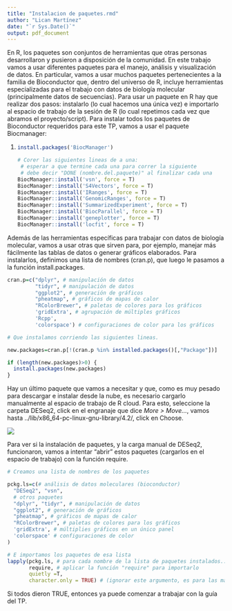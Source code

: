 ```yaml
---
title: "Instalacion de paquetes.rmd"
author: "Lican Martínez"
date: "`r Sys.Date()`"
output: pdf_document
---
```


En R, los paquetes son conjuntos de herramientas que otras personas desarrollaron y pusieron a disposición de la comunidad. En este trabajo vamos a usar diferentes paquetes para el manejo, análisis y visualización de datos. En particular, vamos a usar muchos paquetes pertenecientes a la familia de Bioconductor que, dentro del universo de R, incluye herramientas especializadas para el trabajo con datos de biología molecular (principalmente datos de secuencias). Para usar un paquete en R hay que realizar dos pasos: instalarlo (lo cual hacemos una única vez) e importarlo al espacio de trabajo de la sesión de R (lo cual repetimos cada vez que abramos el proyecto/script). Para instalar todos los paquetes de Bioconductor requeridos para este TP, vamos a usar el paquete Biocmanager:

1.  <div>

    ```r
    install.packages('BiocManager')

    # Corer las siguientes lineas de a una:
     # esperar a que termine cada una para correr la siguiente
     # debe decir "DONE (nombre.del.paquete)" al finalizar cada una
    BiocManager::install('vsn', force = T)
    BiocManager::install('S4Vectors', force = T)
    BiocManager::install('IRanges', force = T)
    BiocManager::install('GenomicRanges', force = T)
    BiocManager::install('SummarizedExperiment', force = T)
    BiocManager::install('BiocParallel', force = T)
    BiocManager::install('geneplotter', force = T)
    BiocManager::install('locfit', force = T)


    ```

    </div>

Además de las herramientas específicas para trabajar con datos de biología molecular, vamos a usar otras que sirven para, por ejemplo, manejar más fácilmente las tablas de datos o generar gráficos elaborados. Para instalarlos, definimos una lista de nombres (cran.p), que luego le pasamos a la función install.packages.

```r

cran.p=c("dplyr", # manipulación de datos
         "tidyr", # manipulación de datos
         "ggplot2", # generación de gráficos
         "pheatmap", # gráficos de mapas de calor
         "RColorBrewer", # paletas de colores para los gráficos
         'gridExtra', # agrupación de múltiples gráficos
         'Rcpp',
         'colorspace') # configuraciones de color para los gráficos

# Que instalamos corriendo las siguientes lineas.

new.packages=cran.p[!(cran.p %in% installed.packages()[,"Package"])]

if (length(new.packages)>0) {
  install.packages(new.packages)
}


```

Hay un último paquete que vamos a necesitar y que, como es muy pesado para descargar e instalar desde la nube, es necesario cargarlo manualmente al espacio de trabajo de R cloud. Para esto, seleccione la carpeta DESeq2, click en el engranaje que dice *More \> Move...*, vamos hasta ../lib/x86_64-pc-linux-gnu-library/4.2/, click en Choose.

![](imagenes/importDESeq.png)

Para ver si la instalación de paquetes, y la carga manual de DESeq2, funcionaron, vamos a intentar "abrir" estos paquetes (cargarlos en el espacio de trabajo) con la función require.

```r

# Creamos una lista de nombres de los paquetes

pckg.ls=c(# análisis de datos moleculares (bioconductor)
  "DESeq2", "vsn",
  # otros paquetes
  "dplyr", "tidyr", # manipulación de datos
  "ggplot2", # generación de gráficos
  "pheatmap", # gráficos de mapas de calor
  "RColorBrewer", # paletas de colores para los gráficos
  'gridExtra', # múltiplies gráficos en un único panel
  'colorspace' # configuraciones de color
)

# E importamos los paquetes de esa lista
lapply(pckg.ls, # para cada nombre de la lista de paquetes instalados...
       require, # aplicar la función "require" para importarlo
       quietly =T,
       character.only = TRUE) # (ignorar este argumento, es para las mañas de R)

```

Si todos dieron TRUE, entonces ya puede comenzar a trabajar con la guía del TP.
